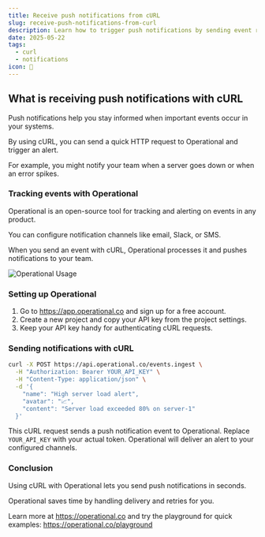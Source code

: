 ```yaml
---
title: Receive push notifications from cURL
slug: receive-push-notifications-from-curl
description: Learn how to trigger push notifications by sending event requests to Operational API using cURL for quick alerts and monitoring.
date: 2025-05-22
tags:
  - curl
  - notifications
icon: 🔔
---
```


## What is receiving push notifications with cURL

Push notifications help you stay informed when important events occur in your systems.

By using cURL, you can send a quick HTTP request to Operational and trigger an alert.

For example, you might notify your team when a server goes down or when an error spikes.

### Tracking events with Operational

Operational is an open-source tool for tracking and alerting on events in any product.

You can configure notification channels like email, Slack, or SMS.

When you send an event with cURL, Operational processes it and pushes notifications to your team.

![Operational Usage](https://operational.co/images/misc/ops-usage2.jpg)

### Setting up Operational

1. Go to https://app.operational.co and sign up for a free account.
2. Create a new project and copy your API key from the project settings.
3. Keep your API key handy for authenticating cURL requests.

### Sending notifications with cURL

```bash
curl -X POST https://api.operational.co/events.ingest \
  -H "Authorization: Bearer YOUR_API_KEY" \
  -H "Content-Type: application/json" \
  -d '{
    "name": "High server load alert",
    "avatar": "📈",
    "content": "Server load exceeded 80% on server-1"
  }'
```

This cURL request sends a push notification event to Operational. Replace `YOUR_API_KEY` with your actual token. Operational will deliver an alert to your configured channels.

### Conclusion

Using cURL with Operational lets you send push notifications in seconds.

Operational saves time by handling delivery and retries for you.

Learn more at https://operational.co and try the playground for quick examples: https://operational.co/playground
